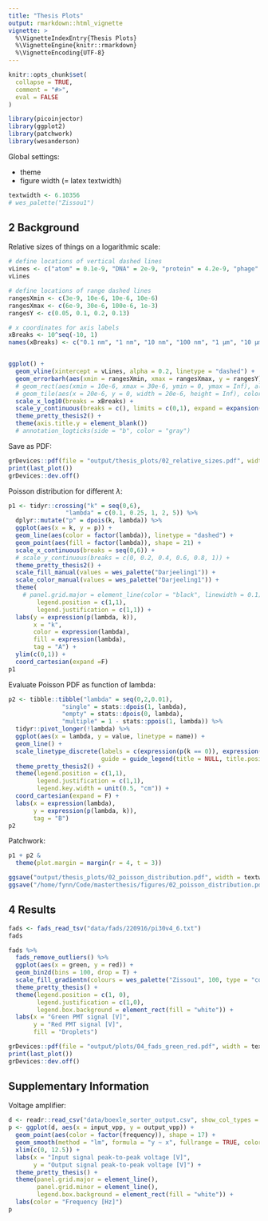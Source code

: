 ```yaml
---
title: "Thesis Plots"
output: rmarkdown::html_vignette
vignette: >
  %\VignetteIndexEntry{Thesis Plots}
  %\VignetteEngine{knitr::rmarkdown}
  %\VignetteEncoding{UTF-8}
---
```


```r
knitr::opts_chunk$set(
  collapse = TRUE,
  comment = "#>",
  eval = FALSE
)
```

```r
library(picoinjector)
library(ggplot2)
library(patchwork)
library(wesanderson)
```

Global settings:

- theme
- figure width (= latex textwidth)

```r
textwidth <- 6.10356
# wes_palette("Zissou1")
```




## 2 Background

Relative sizes of things on a logarithmic scale:

```r
# define locations of vertical dashed lines
vLines <- c("atom" = 0.1e-9, "DNA" = 2e-9, "protein" = 4.2e-9, "phage" = 55e-9, "virus" = 100e-9, "bacteria" = 3e-6, "animal_cell" = 20e-6, "plant_cell" = 80e-6, "drosophilia" = 3e-3, "human" = 1.8)
vLines

# define locations of range dashed lines
rangesXmin <- c(3e-9, 10e-6, 10e-6, 10e-6)
rangesXmax <- c(6e-9, 30e-6, 100e-6, 1e-3)
rangesY <- c(0.05, 0.1, 0.2, 0.13)

# x coordinates for axis labels
xBreaks <- 10^seq(-10, 1)
names(xBreaks) <- c("0.1 nm", "1 nm", "10 nm", "100 nm", "1 µm", "10 µm", "100 µm", "1 mm", "10 mm", "100 mm", "1 m")


ggplot() + 
  geom_vline(xintercept = vLines, alpha = 0.2, linetype = "dashed") + 
  geom_errorbarh(aes(xmin = rangesXmin, xmax = rangesXmax, y = rangesY), alpha = 0.2, linetype = "dashed", height = 0.05) +
  # geom_rect(aes(xmin = 10e-6, xmax = 30e-6, ymin = 0, ymax = Inf), alpha = 0.2) +
  # geom_tile(aes(x = 20e-6, y = 0, width = 20e-6, height = Inf), color = "red") +
  scale_x_log10(breaks = xBreaks) + 
  scale_y_continuous(breaks = c(), limits = c(0,1), expand = expansion(add = 0)) + 
  theme_pretty_thesis2() + 
  theme(axis.title.y = element_blank())
  # annotation_logticks(side = "b", color = "gray")
```

Save as PDF:

```r
grDevices::pdf(file = "output/thesis_plots/02_relative_sizes.pdf", width = textwidth, height = textwidth/3, )
print(last_plot())
grDevices::dev.off()
```




Poisson distribution for different $\lambda$:

```r
p1 <- tidyr::crossing("k" = seq(0,6),
                "lambda" = c(0.1, 0.25, 1, 2, 5)) %>% 
  dplyr::mutate("p" = dpois(k, lambda)) %>% 
  ggplot(aes(x = k, y = p)) + 
  geom_line(aes(color = factor(lambda)), linetype = "dashed") + 
  geom_point(aes(fill = factor(lambda)), shape = 21) + 
  scale_x_continuous(breaks = seq(0,6)) + 
  # scale_y_continuous(breaks = c(0, 0.2, 0.4, 0.6, 0.8, 1)) + 
  theme_pretty_thesis2() + 
  scale_fill_manual(values = wes_palette("Darjeeling1")) + 
  scale_color_manual(values = wes_palette("Darjeeling1")) + 
  theme(
    # panel.grid.major = element_line(color = "black", linewidth = 0.1),
        legend.position = c(1,1),
        legend.justification = c(1,1)) + 
  labs(y = expression(p(lambda, k)),
       x = "k",
       color = expression(lambda),
       fill = expression(lambda),
       tag = "A") + 
  ylim(c(0,1)) +
  coord_cartesian(expand =F)
p1
```

Evaluate Poisson PDF as function of lambda:

```r
p2 <- tibble::tibble("lambda" = seq(0,2,0.01),
               "single" = stats::dpois(1, lambda),
               "empty" = stats::dpois(0, lambda),
               "multiple" = 1 - stats::ppois(1, lambda)) %>% 
  tidyr::pivot_longer(!lambda) %>% 
  ggplot(aes(x = lambda, y = value, linetype = name)) + 
  geom_line() +
  scale_linetype_discrete(labels = c(expression(p(k == 0)), expression(p(k==1)), expression(p(k >= 1))),
                          guide = guide_legend(title = NULL, title.position = "left")) + 
  theme_pretty_thesis2() + 
  theme(legend.position = c(1,1),
        legend.justification = c(1,1),
        legend.key.width = unit(0.5, "cm")) +
  coord_cartesian(expand = F) + 
  labs(x = expression(lambda),
       y = expression(p(lambda, k)),
       tag = "B")
p2
```

Patchwork:

```r
p1 + p2 &
  theme(plot.margin = margin(r = 4, t = 3))

ggsave("output/thesis_plots/02_poisson_distribution.pdf", width = textwidth, height = textwidth/2)
ggsave("/home/fynn/Code/masterthesis/figures/02_poisson_distribution.pdf", width = textwidth, height = textwidth/2)
```



## 4 Results

```r
fads <- fads_read_tsv("data/fads/220916/pi30v4_6.txt")
fads
```


```r
fads %>% 
  fads_remove_outliers() %>% 
  ggplot(aes(x = green, y = red)) +
  geom_bin2d(bins = 100, drop = T) + 
  scale_fill_gradientn(colours = wes_palette("Zissou1", 100, type = "continuous")) + 
  theme_pretty_thesis() + 
  theme(legend.position = c(1, 0),
        legend.justification = c(1,0),
        legend.box.background = element_rect(fill = "white")) + 
  labs(x = "Green PMT signal [V]",
       y = "Red PMT signal [V]",
       fill = "Droplets")
```


```r
grDevices::pdf(file = "output/plots/04_fads_green_red.pdf", width = textwidth, height = textwidth/3, )
print(last_plot())
grDevices::dev.off()
```




## Supplementary Information

Voltage amplifier:

```r
d <- readr::read_csv("data/boexle_sorter_output.csv", show_col_types = FALSE)
p <- ggplot(d, aes(x = input_vpp, y = output_vpp)) + 
  geom_point(aes(color = factor(frequency)), shape = 17) + 
  geom_smooth(method = "lm", formula = "y ~ x", fullrange = TRUE, color = "black", linewidth = 0.5, alpha = 0.3) + 
  xlim(c(0, 12.5)) + 
  labs(x = "Input signal peak-to-peak voltage [V]",
       y = "Output signal peak-to-peak voltage [V]") + 
  theme_pretty_thesis() + 
  theme(panel.grid.major = element_line(),
        panel.grid.minor = element_line(),
        legend.box.background = element_rect(fill = "white")) + 
  labs(color = "Frequency [Hz]")
p
```






